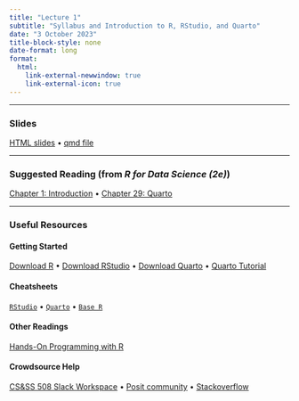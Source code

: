 ```yaml
---
title: "Lecture 1"
subtitle: "Syllabus and Introduction to R, RStudio, and Quarto"
date: "3 October 2023"
title-block-style: none
date-format: long
format:
  html:
    link-external-newwindow: true
    link-external-icon: true
---
```


---

### Slides 

[HTML slides](CSSS508_Lecture1.qmd) • [qmd file](https://raw.githubusercontent.com/vsass/CSSS508/main/Lectures/Lecture1/CSSS508_Lecture1.qmd)

---

### Suggested Reading (from *R for Data Science (2e)*)

[Chapter 1: Introduction](https://r4ds.hadley.nz/intro) • 
[Chapter 29: Quarto](https://r4ds.hadley.nz/quarto)

---

### Useful Resources

#### Getting Started

[Download R](https://cran.r-project.org/) • 
[Download RStudio](https://posit.co/download/rstudio-desktop/#download) • 
[Download Quarto](https://quarto.org/docs/get-started/) • 
[Quarto Tutorial](https://quarto.org/docs/get-started/hello/rstudio.html)

#### Cheatsheets

[`RStudio`](https://rstudio.github.io/cheatsheets/rstudio-ide.pdf) • 
[`Quarto`](https://rstudio.github.io/cheatsheets/quarto.pdf) • 
[`Base R`](https://rstudio.github.io/cheatsheets/base-r.pdf)

#### Other Readings 

[Hands-On Programming with R](https://rstudio-education.github.io/hopr/) 

#### Crowdsource Help

[CS&SS 508 Slack Workspace](https://csss-508-fall-2023.slack.com/) • 
[Posit community](https://community.rstudio.com/) • 
[Stackoverflow](https://stackoverflow.com/)
